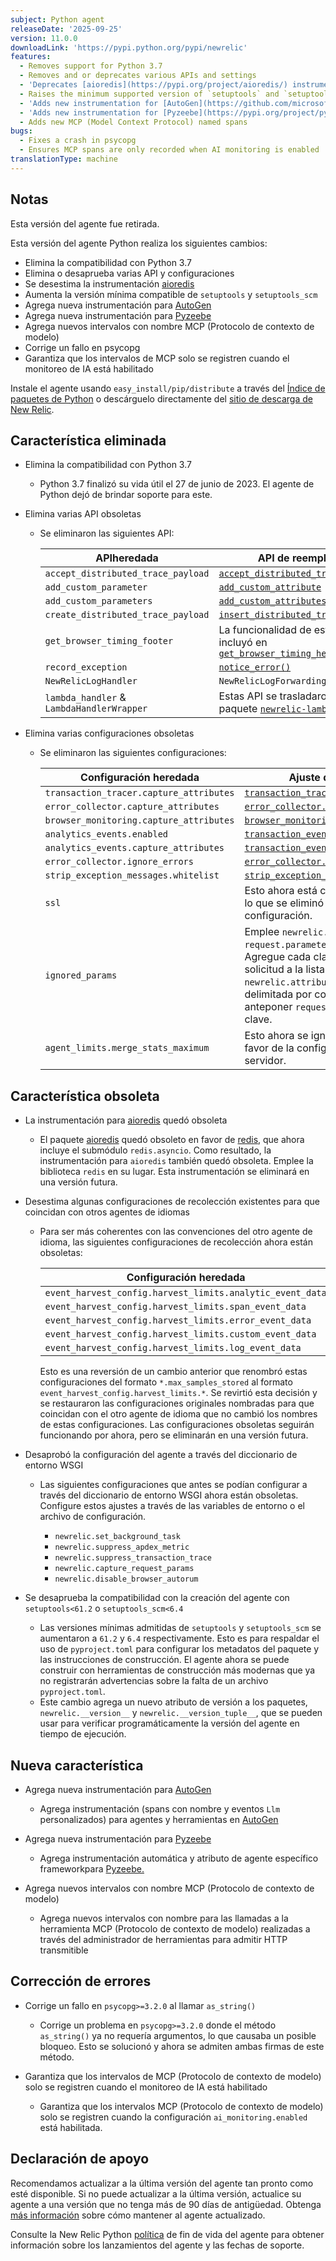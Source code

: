 ```yaml
---
subject: Python agent
releaseDate: '2025-09-25'
version: 11.0.0
downloadLink: 'https://pypi.python.org/pypi/newrelic'
features:
  - Removes support for Python 3.7
  - Removes and or deprecates various APIs and settings
  - 'Deprecates [aioredis](https://pypi.org/project/aioredis/) instrumentation'
  - Raises the minimum supported version of `setuptools` and `setuptools_scm`
  - 'Adds new instrumentation for [AutoGen](https://github.com/microsoft/autogen)'
  - 'Adds new instrumentation for [Pyzeebe](https://pypi.org/project/pyzeebe/)'
  - Adds new MCP (Model Context Protocol) named spans
bugs:
  - Fixes a crash in psycopg
  - Ensures MCP spans are only recorded when AI monitoring is enabled
translationType: machine
---
```


## Notas

<Callout variant="caution">
  Esta versión del agente fue retirada.
</Callout>

Esta versión del agente Python realiza los siguientes cambios:

* Elimina la compatibilidad con Python 3.7
* Elimina o desaprueba varias API y configuraciones
* Se desestima la instrumentación [aioredis](https://pypi.org/project/aioredis/)
* Aumenta la versión mínima compatible de `setuptools` y `setuptools_scm`
* Agrega nueva instrumentación para [AutoGen](https://github.com/microsoft/autogen)
* Agrega nueva instrumentación para [Pyzeebe](https://pypi.org/project/pyzeebe/)
* Agrega nuevos intervalos con nombre MCP (Protocolo de contexto de modelo)
* Corrige un fallo en psycopg
* Garantiza que los intervalos de MCP solo se registren cuando el monitoreo de IA está habilitado

Instale el agente usando `easy_install/pip/distribute` a través del [Índice de paquetes de Python](https://pypi.python.org/pypi/newrelic) o descárguelo directamente del [sitio de descarga de New Relic](https://download.newrelic.com/python_agent/release).

## Característica eliminada

* Elimina la compatibilidad con Python 3.7

  * Python 3.7 finalizó su vida útil el 27 de junio de 2023. El agente de Python dejó de brindar soporte para este.

* Elimina varias API obsoletas

  * Se eliminaron las siguientes API:

    | APIheredada                                   | API de reemplazo                                                                                                                                                                  |
    | --------------------------------------------- | --------------------------------------------------------------------------------------------------------------------------------------------------------------------------------- |
    | `accept_distributed_trace_payload`            | [`accept_distributed_trace_headers`](/docs/agents/python-agent/python-agent-api/acceptdistributedtraceheaders-python-agent-api)                                                   |
    | `add_custom_parameter`                        | [`add_custom_attribute`](/docs/apm/agents/python-agent/python-agent-api/addcustomattribute-python-agent-api)                                                                      |
    | `add_custom_parameters`                       | [`add_custom_attributes`](/docs/apm/agents/python-agent/python-agent-api/addcustomattributes-python-agent-api)                                                                    |
    | `create_distributed_trace_payload`            | [`insert_distributed_trace_headers`](/docs/apm/agents/python-agent/python-agent-api/insertdistributedtraceheaders-python-agent-api)                                               |
    | `get_browser_timing_footer`                   | La funcionalidad de esto se incluyó en [`get_browser_timing_header()`](/docs/apm/agents/python-agent/python-agent-api/getbrowsertimingheader-python-agent-api)                    |
    | `record_exception`                            | [`notice_error()`](/docs/agents/python-agent/python-agent-api/notice_error)                                                                                                       |
    | `NewRelicLogHandler`                          | `NewRelicLogForwardingHandler`                                                                                                                                                    |
    | `lambda_handler` &amp; `LambdaHandlerWrapper` | Estas API se trasladaron al paquete [`newrelic-lambda`](/docs/serverless-function-monitoring/aws-lambda-monitoring/instrument-lambda-function/sdk-based-instrumentation/#python). |

* Elimina varias configuraciones obsoletas

  * Se eliminaron las siguientes configuraciones:

    | Configuración heredada                  | Ajuste de reemplazo                                                                                                                                                                                                                                |
    | --------------------------------------- | -------------------------------------------------------------------------------------------------------------------------------------------------------------------------------------------------------------------------------------------------- |
    | `transaction_tracer.capture_attributes` | [`transaction_tracer.attributes.enabled`](/docs/apm/agents/python-agent/configuration/python-agent-configuration#cfg-tt-attributes-enabled)                                                                                                        |
    | `error_collector.capture_attributes`    | [`error_collector.attributes.enabled`](/docs/apm/agents/python-agent/configuration/python-agent-configuration#cfg-error-attributes-enabled)                                                                                                        |
    | `browser_monitoring.capture_attributes` | [`browser_monitoring.attributes.enabled`](/docs/apm/agents/python-agent/configuration/python-agent-configuration#cfg-browser-attributes-enabled)                                                                                                   |
    | `analytics_events.enabled`              | [`transaction_events.enabled`](/docs/apm/agents/python-agent/configuration/python-agent-configuration#transaction-events-enabled)                                                                                                                  |
    | `analytics_events.capture_attributes`   | [`transaction_events.attributes.enabled`](/docs/apm/agents/python-agent/configuration/python-agent-configuration#cfg-events-attributes-enabled)                                                                                                    |
    | `error_collector.ignore_errors`         | [`error_collector.ignore_classes`](/docs/apm/agents/python-agent/configuration/python-agent-configuration#error-ignore)                                                                                                                            |
    | `strip_exception_messages.whitelist`    | [`strip_exception_messages.allowlist`](/docs/apm/agents/python-agent/configuration/python-agent-configuration#strip_exception_messages_allowlist)                                                                                                  |
    | `ssl`                                   | Esto ahora está codificado en `true`, por lo que se eliminó como opción de configuración.                                                                                                                                                          |
    | `ignored_params`                        | Emplee `newrelic.attributes.exclude = request.parameters.{name}` en su lugar. Agregue cada clave de parámetro de solicitud a la lista `newrelic.attributes.exclude`, delimitada por comas. Cerciorar de anteponer `request.parameters` a la clave. |
    | `agent_limits.merge_stats_maximum`      | Esto ahora se ignora por completo en favor de la configuración del lado del servidor.                                                                                                                                                              |

## Característica obsoleta

* La instrumentación para [aioredis](https://pypi.org/project/aioredis/) quedó obsoleta

  * El paquete [aioredis](https://pypi.org/project/aioredis/) quedó obsoleto en favor de [redis](https://pypi.org/project/redis/), que ahora incluye el submódulo `redis.asyncio`. Como resultado, la instrumentación para `aioredis` también quedó obsoleta. Emplee la biblioteca `redis` en su lugar. Esta instrumentación se eliminará en una versión futura.

* Desestima algunas configuraciones de recolección existentes para que coincidan con otros agentes de idiomas

  * Para ser más coherentes con las convenciones del otro agente de idioma, las siguientes configuraciones de recolección ahora están obsoletas:

    | Configuración heredada                                    | Ajuste de reemplazo                                                                                                                                                             |
    | --------------------------------------------------------- | ------------------------------------------------------------------------------------------------------------------------------------------------------------------------------- |
    | `event_harvest_config.harvest_limits.analytic_event_data` | [`transaction_events.max_samples_stored`](/docs/apm/agents/python-agent/configuration/python-agent-configuration#transaction-events-max-samples-stored)                         |
    | `event_harvest_config.harvest_limits.span_event_data`     | [`span_events.max_samples_stored`](/docs/apm/agents/python-agent/configuration/python-agent-configuration#cfg-tt-max-samples-stored)                                            |
    | `event_harvest_config.harvest_limits.error_event_data`    | [`error_collector.max_event_samples_stored`](/docs/apm/agents/python-agent/configuration/python-agent-configuration#error-max-event-samples-stored)                             |
    | `event_harvest_config.harvest_limits.custom_event_data`   | [`custom_insights_events.max_samples_stored`](/docs/apm/agents/python-agent/configuration/python-agent-configuration#custom-insights-events-max-samples-stored)                 |
    | `event_harvest_config.harvest_limits.log_event_data`      | [`application_logging.forwarding.max_samples_stored`](/docs/apm/agents/python-agent/configuration/python-agent-configuration#application-logging-forwarding-max-samples-stored) |

    Esto es una reversión de un cambio anterior que renombró estas configuraciones del formato `*.max_samples_stored` al formato `event_harvest_config.harvest_limits.*`. Se revirtió esta decisión y se restauraron las configuraciones originales nombradas para que coincidan con el otro agente de idioma que no cambió los nombres de estas configuraciones. Las configuraciones obsoletas seguirán funcionando por ahora, pero se eliminarán en una versión futura.

* Desaprobó la configuración del agente a través del diccionario de entorno WSGI

  * Las siguientes configuraciones que antes se podían configurar a través del diccionario de entorno WSGI ahora están obsoletas. Configure estos ajustes a través de las variables de entorno o el archivo de configuración.

    * `newrelic.set_background_task`
    * `newrelic.suppress_apdex_metric`
    * `newrelic.suppress_transaction_trace`
    * `newrelic.capture_request_params`
    * `newrelic.disable_browser_autorum`

* Se desaprueba la compatibilidad con la creación del agente con `setuptools<61.2` o `setuptools_scm<6.4`

  * Las versiones mínimas admitidas de `setuptools` y `setuptools_scm` se aumentaron a `61.2` y `6.4` respectivamente. Esto es para respaldar el uso de `pyproject.toml` para configurar los metadatos del paquete y las instrucciones de construcción. El agente ahora se puede construir con herramientas de construcción más modernas que ya no registrarán advertencias sobre la falta de un archivo `pyproject.toml`.
  * Este cambio agrega un nuevo atributo de versión a los paquetes, `newrelic.__version__` y `newrelic.__version_tuple__`, que se pueden usar para verificar programáticamente la versión del agente en tiempo de ejecución.

## Nueva característica

* Agrega nueva instrumentación para [AutoGen](https://github.com/microsoft/autogen)

  * Agrega instrumentación (spans con nombre y eventos `Llm` personalizados) para agentes y herramientas en [AutoGen](https://github.com/microsoft/autogen)

* Agrega nueva instrumentación para [Pyzeebe](https://pypi.org/project/pyzeebe/)

  * Agrega instrumentación automática y atributo de agente específico frameworkpara [Pyzeebe.](https://pypi.org/project/pyzeebe/)

* Agrega nuevos intervalos con nombre MCP (Protocolo de contexto de modelo)

  * Agrega nuevos intervalos con nombre para las llamadas a la herramienta MCP (Protocolo de contexto de modelo) realizadas a través del administrador de herramientas para admitir HTTP transmitible

## Corrección de errores

* Corrige un fallo en `psycopg>=3.2.0` al llamar `as_string()`

  * Corrige un problema en `psycopg>=3.2.0` donde el método `as_string()` ya no requería argumentos, lo que causaba un posible bloqueo. Esto se solucionó y ahora se admiten ambas firmas de este método.

* Garantiza que los intervalos de MCP (Protocolo de contexto de modelo) solo se registren cuando el monitoreo de IA está habilitado

  * Garantiza que los intervalos MCP (Protocolo de contexto de modelo) solo se registren cuando la configuración `ai_monitoring.enabled` está habilitada.

## Declaración de apoyo

Recomendamos actualizar a la última versión del agente tan pronto como esté disponible. Si no puede actualizar a la última versión, actualice su agente a una versión que no tenga más de 90 días de antigüedad. Obtenga [más información](/docs/new-relic-solutions/new-relic-one/install-configure/update-new-relic-agent/) sobre cómo mantener al agente actualizado.

Consulte la New Relic Python [política](/docs/apm/agents/python-agent/getting-started/python-agent-eol-policy/) de fin de vida del agente para obtener información sobre los lanzamientos del agente y las fechas de soporte.